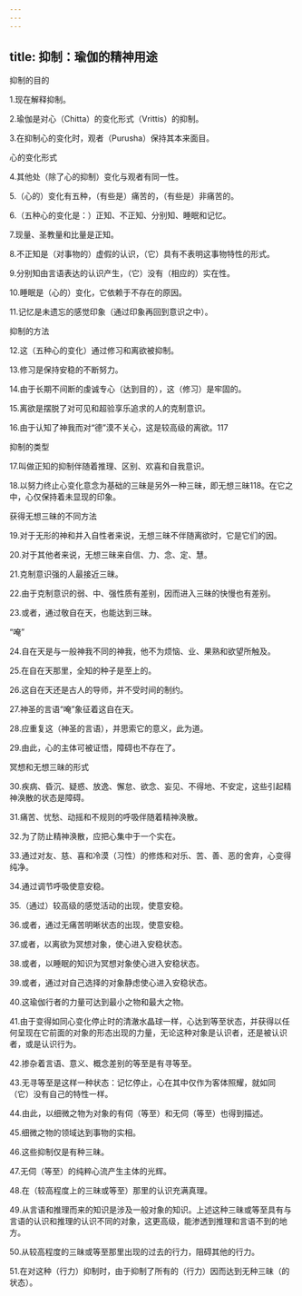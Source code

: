 ```yaml
---
---
---
```

title: 抑制：瑜伽的精神用途
---




抑制的目的

1.现在解释抑制。

2.瑜伽是对心（Chitta）的变化形式（Vrittis）的抑制。

3.在抑制心的变化时，观者（Purusha）保持其本来面目。

心的变化形式

4.其他处（除了心的抑制）变化与观者有同一性。

5.（心的）变化有五种，（有些是）痛苦的，（有些是）非痛苦的。

6.（五种心的变化是：）正知、不正知、分别知、睡眠和记忆。

7.现量、圣教量和比量是正知。

8.不正知是（对事物的）虚假的认识，（它）具有不表明这事物特性的形式。

9.分别知由言语表达的认识产生，（它）没有（相应的）实在性。

10.睡眠是（心的）变化，它依赖于不存在的原因。

11.记忆是未遗忘的感觉印象（通过印象再回到意识之中）。

抑制的方法

12.这（五种心的变化）通过修习和离欲被抑制。

13.修习是保持安稳的不断努力。

14.由于长期不间断的虔诚专心（达到目的），这（修习）是牢固的。

15.离欲是摆脱了对可见和超验享乐追求的人的克制意识。

16.由于认知了神我而对“德”漠不关心，这是较高级的离欲。117

抑制的类型

17.叫做正知的抑制伴随着推理、区别、欢喜和自我意识。

18.以努力终止心变化意念为基础的三昧是另外一种三昧，即无想三昧118。在它之中，心仅保持着未显现的印象。

获得无想三昧的不同方法

19.对于无形的神和并入自性者来说，无想三昧不伴随离欲时，它是它们的因。

20.对于其他者来说，无想三昧来自信、力、念、定、慧。

21.克制意识强的人最接近三昧。

22.由于克制意识的弱、中、强性质有差别，因而进入三昧的快慢也有差别。

23.或者，通过敬自在天，也能达到三昧。

“唵”

24.自在天是与一般神我不同的神我，他不为烦恼、业、果熟和欲望所触及。

25.在自在天那里，全知的种子是至上的。

26.这自在天还是古人的导师，并不受时间的制约。

27.神圣的言语“唵”象征着这自在天。

28.应重复这（神圣的言语），并思索它的意义，此为道。

29.由此，心的主体可被证悟，障碍也不存在了。

冥想和无想三昧的形式

30.疾病、昏沉、疑惑、放逸、懈怠、欲念、妄见、不得地、不安定，这些引起精神涣散的状态是障碍。

31.痛苦、忧愁、动摇和不规则的呼吸伴随着精神涣散。

32.为了防止精神涣散，应把心集中于一个实在。

33.通过对友、慈、喜和冷漠（习性）的修炼和对乐、苦、善、恶的舍弃，心变得纯净。

34.通过调节呼吸使意安稳。

35.（通过）较高级的感觉活动的出现，使意安稳。

36.或者，通过无痛苦明晰状态的出现，使意安稳。

37.或者，以离欲为冥想对象，使心进入安稳状态。

38.或者，以睡眠的知识为冥想对象使心进入安稳状态。

39.或者，通过对自己选择的对象静虑使心进入安稳状态。

40.这瑜伽行者的力量可达到最小之物和最大之物。

41.由于变得如同心变化停止时的清澈水晶球一样，心达到等至状态，并获得以任何呈现在它前面的对象的形态出现的力量，无论这种对象是认识者，还是被认识者，或是认识行为。

42.掺杂着言语、意义、概念差别的等至是有寻等至。

43.无寻等至是这样一种状态：记忆停止，心在其中仅作为客体照耀，就如同（它）没有自己的特性一样。

44.由此，以细微之物为对象的有伺（等至）和无伺（等至）也得到描述。

45.细微之物的领域达到事物的实相。

46.这些抑制仅是有种三昧。

47.无伺（等至）的纯粹心流产生主体的光辉。

48.在（较高程度上的三昧或等至）那里的认识充满真理。

49.从言语和推理而来的知识是涉及一般对象的知识。上述这种三昧或等至具有与言语的认识和推理的认识不同的对象，这更高级，能渗透到推理和言语不到的地方。

50.从较高程度的三昧或等至那里出现的过去的行力，阻碍其他的行力。

51.在对这种（行力）抑制时，由于抑制了所有的（行力）因而达到无种三昧（的状态）。